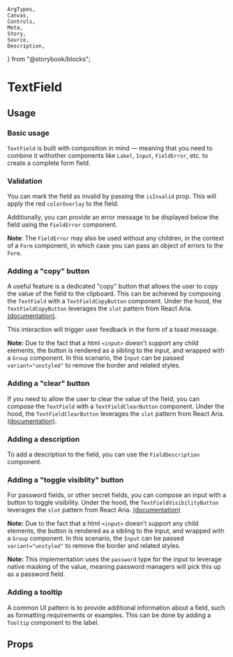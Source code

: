     ArgTypes,
    Canvas,
    Controls,
    Meta,
    Story,
    Source,
    Description,
} from "@storybook/blocks";


<Meta of={stories} />

# TextField

<Description of={TextField} />

## Usage

### Basic usage

`TextField` is built with composition in mind — meaning that you need to combine
it withother components like `Label`, `Input`, `FieldError`, etc. to create a
complete form field.

<Canvas
    sourceState="shown"
    of={stories.Default}
/>

### Validation

You can mark the field as invalid by passing the `isInvalid` prop. This will
apply the red `colorOverlay` to the field.

Additionally, you can provide an error message to be displayed below the field
using the `FieldError` component.

**Note**: The `FieldError` may also be used without any children, in the context
of a `Form` component, in which case you can pass an object of errors to the
`Form`.

<Canvas
    sourceState="shown"
    of={stories.InvalidWithError}
/>

### Adding a "copy" button

A useful feature is a dedicated "copy" button that allows the user to copy the
value of the field to the clipboard. This can be achieved by composing the
`TextField` with a `TextFieldCopyButton` component. Under the hood, the
`TextFieldCopyButton` leverages the `slot` pattern from React Aria.
[(documentation)](https://react-spectrum.adobe.com/react-aria/advanced.html#slots).

This interaction will trigger user feedback in the form of a toast message.

**Note:** Due to the fact that a html `<input>` doesn't support any child
elements, the button is rendered as a sibling to the input, and wrapped with a
`Group` component. In this scenario, the `Input` can be passed
`variant="unstyled"` to remove the border and related styles.

<Canvas
    sourceState="shown"
    of={stories.CopyButton}
/>

### Adding a "clear" button

If you need to allow the user to clear the value of the field, you can compose
the `TextField` with a `TextFieldClearButton` component. Under the hood, the
`TextFieldClearButton` leverages the `slot` pattern from React Aria.
[(documentation)](https://react-spectrum.adobe.com/react-aria/advanced.html#slots).

<Canvas
    sourceState="shown"
    of={stories.ClearButton}
/>

### Adding a description

To add a description to the field, you can use the `FieldDescription` component.

<Canvas
    sourceState="shown"
    of={stories.Description}
/>

### Adding a "toggle visiblity" button

For password fields, or other secret fields, you can compose an input with a
button to toggle visibility. Under the hood, the `TextFieldVisibilityButton`
leverages the `slot` pattern from React Aria.
[(documentation)](https://react-spectrum.adobe.com/react-aria/advanced.html#slots)

**Note:** Due to the fact that a html `<input>` doesn't support any child
elements, the button is rendered as a sibling to the input, and wrapped with a
`Group` component. In this scenario, the `Input` can be passed
`variant="unstyled"` to remove the border and related styles.

**Note:** This implementation uses the `password` type for the input to leverage
native masking of the value, meaning password managers will pick this up as a
password field.

<Canvas
    sourceState="shown"
    of={stories.Visibility}
/>

### Adding a tooltip

A common UI pattern is to provide additional information about a field, such as
formatting requirements or examples. This can be done by adding a `Tooltip`
component to the label.

<Canvas
    sourceState="shown"
    of={stories.LabelTooltip}
/>

## Props

<ArgTypes of={TextField} />
